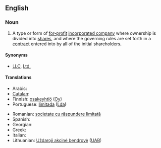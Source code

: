 {{wikipedia}}
==English==
===Noun===
{{en-noun|sg=[[limited]] [[liability]] [[company]]|limited liability companies}}

# {{legal}} A type or form of [[for-profit]] [[incorporated company]] where ownership is divided into [[share]]s, and where the governing rules are set forth in a [[contract]] entered into by all of the initial shareholders.

====Synonyms====
*[[LLC]], [[Ltd.]]

====Translations====
{{trans-top|LLC}}
* Arabic: {{t|ar|شركة ذات مسؤولية محدودة|f|sc=Arab}}
* [[Catalan]]: {{t|ca|societat de responsabilitat limitada|f}}
*Finnish: [[osakeyhtiö]] ([[Oy]])
*Portuguese: [[limitada]] ([[Lda]])
{{trans-mid}}
*Romanian: [[societate cu răspundere limitată]]
*Spanish: {{t|es|sociedad de responsabilidad limitada|f}}
* Georgian: {{t|ka|შეზღუდული პასუხისმგებლობის საზოგადოება|tr=šezḡuduli pasuxismgeblobis sazogadoeba|sc=Geor}}
* Greek: {{t|el|Εταιρεία Περιορισμένης Ευθύνης|sc=Grek}}
* Italian: {{t|it|società a responsabilità limitata|f}}
*Lithuanian: [[Uždaroji akcinė bendrovė]] ([[UAB]])
{{trans-bottom}}